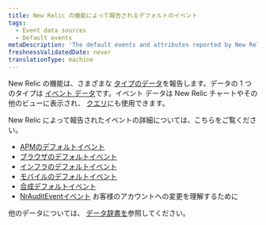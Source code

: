 ```yaml
---
title: New Relic の機能によって報告されるデフォルトのイベント
tags:
  - Event data sources
  - Default events
metaDescription: 'The default events and attributes reported by New Relic capabilities (APM, browser, mobile, and more).'
freshnessValidatedDate: never
translationType: machine
---
```


New Relic の機能は、さまざまな [タイプのデータ](/docs/using-new-relic/data/understand-data/new-relic-data-types)を報告します。データの 1 つのタイプは [イベント データ](/docs/using-new-relic/data/understand-data/new-relic-data-types#event-data)です。イベント データは New Relic チャートやその他のビューに表示され、 [クエリ](/docs/using-new-relic/data/understand-data/query-new-relic-data)にも使用できます。

New Relic によって報告されたイベントの詳細については、こちらをご覧ください。

* [APMのデフォルトイベント](/docs/insights/insights-data-sources/default-data/apm-default-events-insights)
* [ブラウザのデフォルトイベント](/docs/insights/insights-data-sources/default-data/browser-default-events-insights)
* [インフラのデフォルトイベント](/docs/infrastructure/manage-your-data/data-instrumentation/default-infrastructure-events)
* [モバイルのデフォルトイベント](/docs/insights/insights-data-sources/default-data/mobile-default-events-insights)
* [合成デフォルトイベント](/docs/insights/insights-data-sources/default-data/synthetics-default-events-insights)
* [NrAuditEventイベント](/docs/insights/event-data-sources/default-events/query-account-audit-logs-nrauditevent/) お客様のアカウントへの変更を理解するために

他のデータについては、 [データ辞書を](/attribute-dictionary)参照してください。
